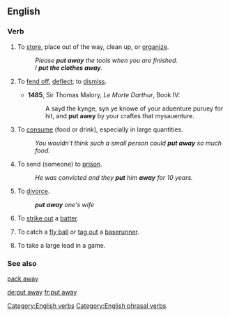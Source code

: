 ==English==

===Verb===
{{infl|en|verb|head=[[put]] [[away]]}}

# {{transitive}} To [[store]], place out of the way, clean up, or [[organize]].
#:''Please '''put away''' the tools when you are finished.''
#:''I '''put the clothes away'''.''
# {{obsolete|transitive}} To [[fend off]], [[deflect]]; to [[dismiss]].
#*'''1485''', Sir Thomas Malory, ''Le Morte Darthur'', Book IV:
#*:A sayd the kynge, syn ye knowe of your aduenture puruey for hit, and '''put awey''' by your craftes that mysauenture.
# {{transitive|colloquial}} To [[consume]] (food or drink), especially in large quantities.
#:''You wouldn't think such a small person could '''put away''' so much food.''
# {{transitive}} To send (someone) to [[prison]].
#:''He was convicted and they '''put''' him '''away''' for 10 years.''
# {{archaic|transitive}} To [[divorce]].
#: '''''put away''' one's wife''
# {{baseball}} To [[strike out]] a [[batter]].
# {{baseball}} To catch a [[fly ball]] or [[tag out]] a [[baserunner]].
# {{baseball}} To take a large lead in a game.

===See also===
[[pack away]]

[[Category:English verbs]]
[[Category:English phrasal verbs]]

[[de:put away]]
[[fr:put away]]